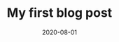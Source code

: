 ---
title: My first blog post
slug: my-first-post
date: 2020-08-01
featuredImage: nature.jpg
excerpt: "Lorem ipsum dolor, sit amet consectetur adipisicing elit. Quibusdam tempora temporibus eveniet est porro omnis earum"
---